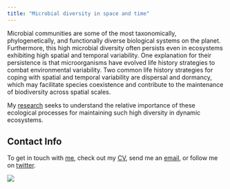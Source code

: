 ```yaml
---
title: "Microbial diversity in space and time"
---
```


Microbial communities are some of the most taxonomically, phylogenetically, and functionally diverse biological systems on the planet.
Furthermore, this high microbial diversity often persists even in ecosystems exhibiting high spatial and temporal variability.
One explanation for their persistence is that microorganisms have evolved life history strategies to combat environmental variability.
Two common life history strategies for coping with spatial and temporal variability are dispersal and dormancy, which may facilitate species coexistence and contribute to the maintenance of biodiversity across spatial scales.

My [research](research.html) seeks to understand the relative importance of these ecological processes for maintaining such high diversity in dynamic ecosystems.

## Contact Info
To get in touch with [me](about.html), check out my [CV](Wisnoski_CV.pdf), send me an [email](mailto:wisnoski@indiana.edu), or follow me on [twitter](https://www.twitter.com/nwisnoski).


![](images/Oregon_fieldwork.jpg)

